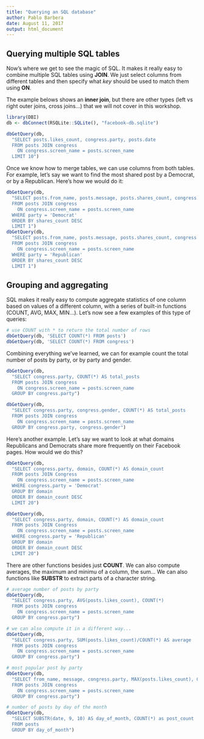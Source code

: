```yaml
---
title: "Querying an SQL database"
author: Pablo Barbera
date: August 11, 2017
output: html_document
---
```


## Querying multiple SQL tables

Now's where we get to see the magic of SQL. It makes it really easy to combine multiple SQL tables using __JOIN__. We just select columns from different tables and then specify what _key_ should be used to match them using __ON__. 

The example belows shows an __inner join__, but there are other types (left vs right outer joins, cross joins...) that we will not cover in this workshop.

```r
library(DBI)
db <- dbConnect(RSQLite::SQLite(), "facebook-db.sqlite")

dbGetQuery(db, 
  "SELECT posts.likes_count, congress.party, posts.date
  FROM posts JOIN congress
    ON congress.screen_name = posts.screen_name
  LIMIT 10")
```

Once we know how to merge tables, we can use columns from both tables. For example, let's say we want to find the most shared post by a Democrat, or by a Republican. Here's how we would do it:

```r
dbGetQuery(db, 
  "SELECT posts.from_name, posts.message, posts.shares_count, congress.party 
  FROM posts JOIN congress
    ON congress.screen_name = posts.screen_name
  WHERE party = 'Democrat'
  ORDER BY shares_count DESC
  LIMIT 1")
dbGetQuery(db, 
  "SELECT posts.from_name, posts.message, posts.shares_count, congress.party 
  FROM posts JOIN congress
    ON congress.screen_name = posts.screen_name
  WHERE party = 'Republican'
  ORDER BY shares_count DESC
  LIMIT 1")
```

## Grouping and aggregating

SQL makes it really easy to compute aggregate statistics of one column based on values of a different column, with a series of built-in functions (COUNT, AVG, MAX, MIN...). Let's now see a few examples of this type of queries:

```r
# use COUNT with * to return the total number of rows
dbGetQuery(db, 'SELECT COUNT(*) FROM posts')
dbGetQuery(db, 'SELECT COUNT(*) FROM congress')
```

Combining everything we've learned, we can for example count the total number of posts by party, or by party and gender.

```r
dbGetQuery(db, 
  "SELECT congress.party, COUNT(*) AS total_posts
  FROM posts JOIN congress
    ON congress.screen_name = posts.screen_name
  GROUP BY congress.party")

dbGetQuery(db, 
  "SELECT congress.party, congress.gender, COUNT(*) AS total_posts
  FROM posts JOIN congress
    ON congress.screen_name = posts.screen_name
  GROUP BY congress.party, congress.gender")
```

Here's another example. Let's say we want to look at what domains Republicans and Democrats share more frequently on their Facebook pages. How would we do this?

```r
dbGetQuery(db, 
  "SELECT congress.party, domain, COUNT(*) AS domain_count
  FROM posts JOIN Congress
    ON congress.screen_name = posts.screen_name
  WHERE congress.party = 'Democrat'
  GROUP BY domain
  ORDER BY domain_count DESC
  LIMIT 20")

dbGetQuery(db, 
  "SELECT congress.party, domain, COUNT(*) AS domain_count
  FROM posts JOIN Congress
    ON congress.screen_name = posts.screen_name
  WHERE congress.party = 'Republican'
  GROUP BY domain
  ORDER BY domain_count DESC
  LIMIT 20")

```

There are other functions besides just __COUNT__. We can also compute averages, the maximum and minimu of a column, the sum... We can also functions like __SUBSTR__ to extract parts of a character string.

```r
# average number of posts by party
dbGetQuery(db, 
  "SELECT congress.party, AVG(posts.likes_count), COUNT(*) 
  FROM posts JOIN congress
    ON congress.screen_name = posts.screen_name
  GROUP BY congress.party")

# we can also compute it in a different way...
dbGetQuery(db, 
  "SELECT congress.party, SUM(posts.likes_count)/COUNT(*) AS average 
  FROM posts JOIN congress
    ON congress.screen_name = posts.screen_name
  GROUP BY congress.party")

# most popular post by party
dbGetQuery(db, 
  "SELECT from_name, message, congress.party, MAX(posts.likes_count), COUNT(*) 
  FROM posts JOIN congress
    ON congress.screen_name = posts.screen_name
  GROUP BY congress.party")

# number of posts by day of the month
dbGetQuery(db, 
  "SELECT SUBSTR(date, 9, 10) AS day_of_month, COUNT(*) as post_count
  FROM posts
  GROUP BY day_of_month")

```








